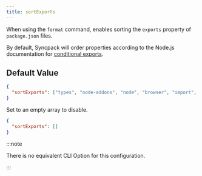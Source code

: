 ```yaml
---
title: sortExports
---
```


When using the `format` command, enables sorting the `exports` property of `package.json` files.

By default, Syncpack will order properties according to the Node.js documentation for [conditional exports](https://nodejs.org/api/packages.html#conditional-exports).

## Default Value

```json title=".syncpackrc"
{
  "sortExports": ["types", "node-addons", "node", "browser", "import", "require", "development", "production", "default"]
}
```

Set to an empty array to disable.

```json title=".syncpackrc"
{
  "sortExports": []
}
```

:::note

There is no equivalent CLI Option for this configuration.

:::
